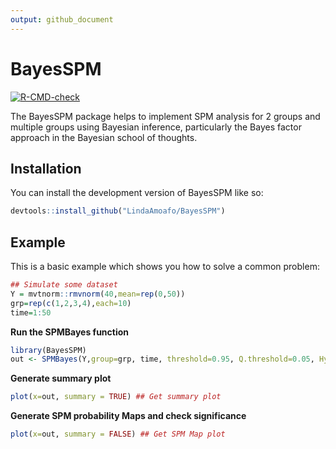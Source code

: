 ```yaml
---
output: github_document
---
```



# BayesSPM


<!-- badges: start -->
[![R-CMD-check](https://github.com/LindaAmoafo/BayesSPM/actions/workflows/R-CMD-check.yaml/badge.svg)](https://github.com/LindaAmoafo/BayesSPM/actions/workflows/R-CMD-check.yaml)
<!-- badges: end -->

The BayesSPM package helps to implement SPM analysis for 2 groups and multiple groups using Bayesian inference, particularly the Bayes factor approach in the Bayesian school of thoughts.

## Installation

You can install the development version of BayesSPM like so:

``` r
devtools::install_github("LindaAmoafo/BayesSPM")
```

## Example

This is a basic example which shows you how to solve a common problem:

```r
## Simulate some dataset
Y = mvtnorm::rmvnorm(40,mean=rep(0,50))
grp=rep(c(1,2,3,4),each=10)
time=1:50

```

**Run the SPMBayes function**
```r
library(BayesSPM)
out <- SPMBayes(Y,group=grp, time, threshold=0.95, Q.threshold=0.05, Hypothesis="alt")
```

**Generate summary plot**
```r
plot(x=out, summary = TRUE) ## Get summary plot
```
**Generate SPM probability Maps and check significance**
```r
plot(x=out, summary = FALSE) ## Get SPM Map plot
```

